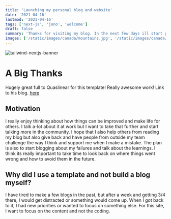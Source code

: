 ```yaml
---
title: 'Launching my personal blog and website'
date: '2021-04-16'
lastmod: '2021-04-16'
tags: ['next-js', 'jono', 'welcome']
draft: false
summary: 'Thanks for visiting my blog. In the next few days ill start posting some content'
images: ['/static/images/canada/mountains.jpg', '/static/images/canada/toronto.jpg']
---
```


![tailwind-nextjs-banner](/static/images/twitter-card.png)

# A Big Thanks
Hugely great full to Quaslinear for this template! Really awesome work! Link to his blog.
[here](https://www.timlrx.com)

## Motivation

I really enjoy thinking about how things can be improved and make life for others. I talk a-lot about it at work but I want to take that further and start talking more in the community. 
I hope that I also help others from reading my blog but also give back and have people from outside my team challenge the way I think and support me when I make a mistake. 
The plan is also to start blogging about my failures and talk about the learnings. I think its really important to take time to look back on where things went wrong and how to avoid them in the future.

## Why did I use a template and not build a blog myself?

I have tired to make a few blogs in the past, but after a week and getting 3/4 there, I would get distracted or something would come up. When I got back to it, I had new priorities or wanted to focus on something else. For this site, I want to focus on the content and not the coding.